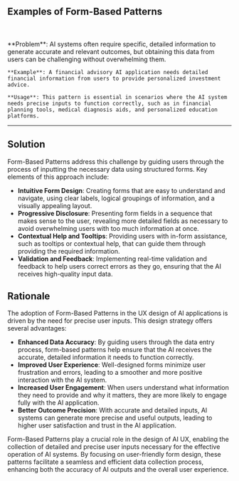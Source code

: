 
## Examples of Form-Based Patterns

<br />
<div className='w-full grid grid-cols-1 md:grid-cols-2 gap-x-4 gap-y-8'>
  <SampleUI
    src={Linkedin}
    desc='Generate job description in LinkedIn'
    productUrl='https://www.linkedin.com/'
  />
  <SampleUI
    src={Notion}
    desc='Setup autofill in Notion'
    productUrl='https://www.notion.so'
  />
  <SampleUI
    src={Synthesia}
    desc='Generate video from text in Synthesia'
    productUrl='https://www.synthesia.io/'
  />

</div>
<br />

   <div className="border border-neutral-200 dark:border-neutral-700 bg-neutral-50 dark:bg-neutral-800 p-8 rounded-lg">
    **Problem**: AI systems often require specific, detailed information to generate accurate and relevant outcomes, but obtaining this data from users can be challenging without overwhelming them.

    **Example**: A financial advisory AI application needs detailed financial information from users to provide personalized investment advice.

    **Usage**: This pattern is essential in scenarios where the AI system needs precise inputs to function correctly, such as in financial planning tools, medical diagnosis aids, and personalized education platforms.

  </div>

---

## Solution

Form-Based Patterns address this challenge by guiding users through the process of inputting the necessary data using structured forms. Key elements of this approach include:

- **Intuitive Form Design**: Creating forms that are easy to understand and navigate, using clear labels, logical groupings of information, and a visually appealing layout.
- **Progressive Disclosure**: Presenting form fields in a sequence that makes sense to the user, revealing more detailed fields as necessary to avoid overwhelming users with too much information at once.
- **Contextual Help and Tooltips**: Providing users with in-form assistance, such as tooltips or contextual help, that can guide them through providing the required information.
- **Validation and Feedback**: Implementing real-time validation and feedback to help users correct errors as they go, ensuring that the AI receives high-quality input data.

## Rationale

The adoption of Form-Based Patterns in the UX design of AI applications is driven by the need for precise user inputs. This design strategy offers several advantages:

- **Enhanced Data Accuracy**: By guiding users through the data entry process, form-based patterns help ensure that the AI receives the accurate, detailed information it needs to function correctly.
- **Improved User Experience**: Well-designed forms minimize user frustration and errors, leading to a smoother and more positive interaction with the AI system.
- **Increased User Engagement**: When users understand what information they need to provide and why it matters, they are more likely to engage fully with the AI application.
- **Better Outcome Precision**: With accurate and detailed inputs, AI systems can generate more precise and useful outputs, leading to higher user satisfaction and trust in the AI application.

Form-Based Patterns play a crucial role in the design of AI UX, enabling the collection of detailed and precise user inputs necessary for the effective operation of AI systems. By focusing on user-friendly form design, these patterns facilitate a seamless and efficient data collection process, enhancing both the accuracy of AI outputs and the overall user experience.
